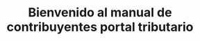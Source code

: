---
title: Bienvenido al manual de contribuyentes portal tributario
description: Manual de usuario contribuyente portal.
template: splash
hero:
  tagline: Bienvenido al portal tributario
  image:
   file: ../../assets/aireportal.png
  actions:
    - text: Ingresar
      link: /docs/rit/
      icon: right-arrow
---